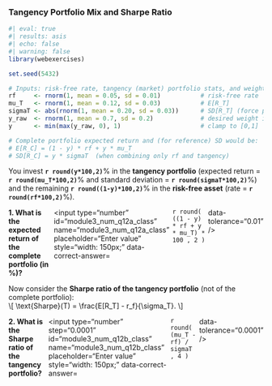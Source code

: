 ### Tangency Portfolio Mix and Sharpe Ratio

```r
#| eval: true
#| results: asis
#| echo: false
#| warning: false
library(webexercises)

set.seed(5432)

# Inputs: risk-free rate, tangency (market) portfolio stats, and weight in tangency
rf     <- rnorm(1, mean = 0.05, sd = 0.01)           # risk-free rate
mu_T   <- rnorm(1, mean = 0.12, sd = 0.03)           # E[R_T]
sigmaT <- abs(rnorm(1, mean = 0.20, sd = 0.03))      # SD[R_T] (force positive)
y_raw  <- rnorm(1, mean = 0.7, sd = 0.2)             # desired weight in tangency
y      <- min(max(y_raw, 0), 1)                      # clamp to [0,1]

# Complete portfolio expected return and (for reference) SD would be:
# E[R_C] = (1 - y) * rf + y * mu_T
# SD[R_C] = y * sigmaT  (when combining only rf and tangency)
```

You invest **`r round(y*100,2)`**% in the **tangency portfolio** (expected return = **`r round(mu_T*100,2)`**% and standard deviation = **`r round(sigmaT*100,2)`**%) and the remaining **`r round((1-y)*100,2)`**% in the **risk-free asset** (rate = **`r round(rf*100,2)`**%).  

::: {.question-block}

<form onsubmit="event.preventDefault();" style="display: flex; flex-direction: row; gap: 6px;">
  <label for="module3_num_q12a_class"><strong>1. What is the expected return of the complete portfolio (in %)?</strong></label>
  <input type="number" id="module3_num_q12a_class" name="module3_num_q12a_class" placeholder="Enter value" style="width: 150px;"
         data-correct-answer=`r round( ((1 - y) * rf + y * mu_T) * 100 , 2 )` data-tolerance="0.01" />
</form>

<div id="feedback-module3_num_q12a_class" class="feedback" data-status="" style="display:none;">
✅ Expected return of the complete portfolio: E[R<sub>C</sub>] = (1−y)·r<sub>f</sub> + y·E[R<sub>T</sub>] = **`r round(((1 - y) * rf + y * mu_T) * 100, 2)`**%.
</div>

:::

Now consider the **Sharpe ratio of the tangency portfolio** (not of the complete portfolio):  
\\[
\\text{Sharpe}(T) = \\frac{E[R_T] - r_f}{\\sigma_T}.
\\]  

::: {.question-block}
<form onsubmit="event.preventDefault();" style="display: flex; flex-direction: row; gap: 6px;">
  <label for="module3_num_q12b_class"><strong>2. What is the Sharpe ratio of the tangency portfolio? </strong></label>
  <input type="number" step="0.0001" id="module3_num_q12b_class" name="module3_num_q12b_class" placeholder="Enter value" style="width: 150px;"
         data-correct-answer=`r round( (mu_T - rf) / sigmaT , 4 )` data-tolerance="0.0001" />
</form>

<div id="feedback-module3_num_q12b_class" class="feedback" data-status="" style="display:none;">
✅ Sharpe(T) = (E[R<sub>T</sub>] − r<sub>f</sub>) / σ<sub>T</sub> = **`r round((mu_T - rf)/sigmaT, 4)`**.  
💡 Any rf–tangency mix has the **same Sharpe** as the tangency portfolio itself.
</div>

:::
